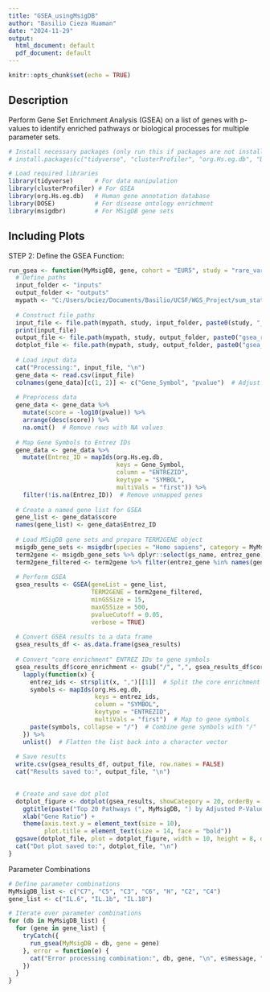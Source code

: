 ---
title: "GSEA_usingMsigDB"
author: "Basilio Cieza Huaman"
date: "2024-11-29"
output:
  html_document: default
  pdf_document: default
---

```{r setup, include=FALSE}
knitr::opts_chunk$set(echo = TRUE)
```

## Description

Perform Gene Set Enrichment Analysis (GSEA) on a list of genes with p-values to identify enriched pathways or biological processes for multiple parameter sets.


```{r}
# Install necessary packages (only run this if packages are not installed)
# install.packages(c("tidyverse", "clusterProfiler", "org.Hs.eg.db", "DOSE", "msigdbr"))

# Load required libraries
library(tidyverse)      # For data manipulation
library(clusterProfiler) # For GSEA
library(org.Hs.eg.db)   # Human gene annotation database
library(DOSE)           # For disease ontology enrichment
library(msigdbr)        # For MSigDB gene sets
```

## Including Plots

STEP 2: Define the GSEA Function:

```{r}
run_gsea <- function(MyMsigDB, gene, cohort = "EUR5", study = "rare_var") {
  # Define paths
  input_folder <- "inputs"
  output_folder <- "outputs"
  mypath <- "C:/Users/bciez/Documents/Basilio/UCSF/WGS_Project/sum_stat/"
  
  # Construct file paths
  input_file <- file.path(mypath, study, input_folder, paste0(study, "_", cohort, "_", gene, ".txt"))
  print(input_file)
  output_file <- file.path(mypath, study, output_folder, paste0("gsea_results_", study, "_", cohort, "_", gene, "_", MyMsigDB, ".csv"))
  dotplot_file <- file.path(mypath, study, output_folder, paste0("gsea_dotplot_", study, "_", cohort, "_", gene, "_", MyMsigDB, ".png"))
  
  # Load input data
  cat("Processing:", input_file, "\n")
  gene_data <- read.csv(input_file)
  colnames(gene_data)[c(1, 2)] <- c("Gene_Symbol", "pvalue")  # Adjust column names
  
  # Preprocess data
  gene_data <- gene_data %>%
    mutate(score = -log10(pvalue)) %>%
    arrange(desc(score)) %>%
    na.omit()  # Remove rows with NA values
  
  # Map Gene Symbols to Entrez IDs
  gene_data <- gene_data %>%
    mutate(Entrez_ID = mapIds(org.Hs.eg.db, 
                              keys = Gene_Symbol, 
                              column = "ENTREZID", 
                              keytype = "SYMBOL", 
                              multiVals = "first")) %>%
    filter(!is.na(Entrez_ID))  # Remove unmapped genes
  
  # Create a named gene list for GSEA
  gene_list <- gene_data$score
  names(gene_list) <- gene_data$Entrez_ID
  
  # Load MSigDB gene sets and prepare TERM2GENE object
  msigdb_gene_sets <- msigdbr(species = "Homo sapiens", category = MyMsigDB)
  term2gene <- msigdb_gene_sets %>% dplyr::select(gs_name, entrez_gene)
  term2gene_filtered <- term2gene %>% filter(entrez_gene %in% names(gene_list))
  
  # Perform GSEA
  gsea_results <- GSEA(geneList = gene_list, 
                       TERM2GENE = term2gene_filtered, 
                       minGSSize = 15, 
                       maxGSSize = 500, 
                       pvalueCutoff = 0.05, 
                       verbose = TRUE)
  
  # Convert GSEA results to a data frame
  gsea_results_df <- as.data.frame(gsea_results)
  
  # Convert "core enrichment" ENTREZ IDs to gene symbols
  gsea_results_df$core_enrichment <- gsub("/", ",", gsea_results_df$core_enrichment) %>%  # Replace "/" with "," for splitting
    lapply(function(x) {
      entrez_ids <- strsplit(x, ",")[[1]]  # Split the core enrichment column into ENTREZ IDs
      symbols <- mapIds(org.Hs.eg.db, 
                        keys = entrez_ids, 
                        column = "SYMBOL", 
                        keytype = "ENTREZID", 
                        multiVals = "first")  # Map to gene symbols
      paste(symbols, collapse = "/")  # Combine gene symbols with "/"
    }) %>%
    unlist()  # Flatten the list back into a character vector
  
  # Save results
  write.csv(gsea_results_df, output_file, row.names = FALSE)
  cat("Results saved to:", output_file, "\n")

  
  # Create and save dot plot
  dotplot_figure <- dotplot(gsea_results, showCategory = 20, orderBy = "p.adjust") +
    ggtitle(paste("Top 20 Pathways (", MyMsigDB, ") by Adjusted P-Value", sep = "")) +
    xlab("Gene Ratio") +
    theme(axis.text.y = element_text(size = 10),
          plot.title = element_text(size = 14, face = "bold"))
  ggsave(dotplot_file, plot = dotplot_figure, width = 10, height = 8, dpi = 300)
  cat("Dot plot saved to:", dotplot_file, "\n")
}

```


Parameter Combinations

```{r}
# Define parameter combinations
MyMsigDB_list <- c("C7", "C5", "C3", "C6", "H", "C2", "C4")
gene_list <- c("IL.6", "IL.1b", "IL.18")

```



```{r}
# Iterate over parameter combinations
for (db in MyMsigDB_list) {
  for (gene in gene_list) {
    tryCatch({
      run_gsea(MyMsigDB = db, gene = gene)
    }, error = function(e) {
      cat("Error processing combination:", db, gene, "\n", e$message, "\n")
    })
  }
}

```
